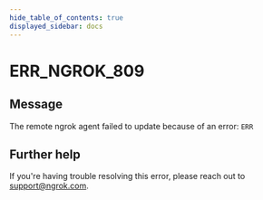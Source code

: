 ```yaml
---
hide_table_of_contents: true
displayed_sidebar: docs
---
```



# ERR_NGROK_809

## Message

The remote ngrok agent failed to update because of an error: `ERR`

<ErrorDetails error="err_ngrok_809" />

## Further help

If you're having trouble resolving this error, please reach out to [support@ngrok.com](mailto:support@ngrok.com?subject=Help%20with%20ERR_NGROK_809).
